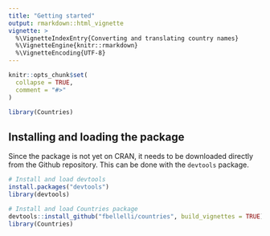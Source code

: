 ```yaml
---
title: "Getting started"
output: rmarkdown::html_vignette
vignette: >
  %\VignetteIndexEntry{Converting and translating country names}
  %\VignetteEngine{knitr::rmarkdown}
  %\VignetteEncoding{UTF-8}
---
```


```r
knitr::opts_chunk$set(
  collapse = TRUE,
  comment = "#>"
)

library(Countries)
```



## Installing and loading the package

Since the package is not yet on CRAN, it needs to be downloaded directly from the Github repository. This can be done with the `devtools` package.

```r
# Install and load devtools
install.packages("devtools")
library(devtools)

# Install and load Countries package
devtools::install_github("fbellelli/countries", build_vignettes = TRUE)
library(Countries)
```

